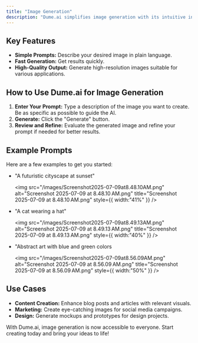 ```yaml
---
title: "Image Generation"
description: "Dume.ai simplifies image generation with its intuitive interface and powerful AI engine. Whether you need visuals for your blog, marketing materials, or creative projects, Dume.ai makes it easy to bring your ideas to life."
---
```


## Key Features

- **Simple Prompts:** Describe your desired image in plain language.
- **Fast Generation:** Get results quickly.
- **High-Quality Output:** Generate high-resolution images suitable for various applications.

## How to Use Dume.ai for Image Generation

1. **Enter Your Prompt:** Type a description of the image you want to create. Be as specific as possible to guide the AI.
2. **Generate:** Click the "Generate" button.
3. **Review and Refine:** Evaluate the generated image and refine your prompt if needed for better results.

## Example Prompts

Here are a few examples to get you started:

- "A futuristic cityscape at sunset"

  <img
    src="/images/Screenshot2025-07-09at8.48.10AM.png"
    alt="Screenshot 2025-07-09 at 8.48.10 AM.png"
    title="Screenshot 2025-07-09 at 8.48.10 AM.png"
    style={{ width:"41%" }}
  />
- "A cat wearing a hat"

  <img
    src="/images/Screenshot2025-07-09at8.49.13AM.png"
    alt="Screenshot 2025-07-09 at 8.49.13 AM.png"
    title="Screenshot 2025-07-09 at 8.49.13 AM.png"
    style={{ width:"40%" }}
  />
- "Abstract art with blue and green colors

  <img
    src="/images/Screenshot2025-07-09at8.56.09AM.png"
    alt="Screenshot 2025-07-09 at 8.56.09 AM.png"
    title="Screenshot 2025-07-09 at 8.56.09 AM.png"
    style={{ width:"50%" }}
  />

## Use Cases

- **Content Creation:** Enhance blog posts and articles with relevant visuals.
- **Marketing:** Create eye-catching images for social media campaigns.
- **Design:** Generate mockups and prototypes for design projects.

With Dume.ai, image generation is now accessible to everyone. Start creating today and bring your ideas to life\!